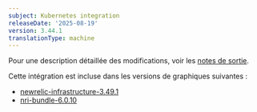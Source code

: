 ```yaml
---
subject: Kubernetes integration
releaseDate: '2025-08-19'
version: 3.44.1
translationType: machine
---
```


Pour une description détaillée des modifications, voir les [notes de sortie](https://github.com/newrelic/nri-kubernetes/releases/tag/v3.44.1).

Cette intégration est incluse dans les versions de graphiques suivantes :

* [newrelic-infrastructure-3.49.1](https://github.com/newrelic/nri-kubernetes/releases/tag/newrelic-infrastructure-3.49.1)
* [nri-bundle-6.0.10](https://github.com/newrelic/helm-charts/releases/tag/nri-bundle-6.0.10)